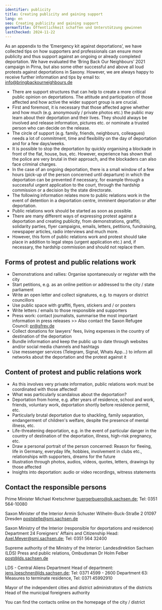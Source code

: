```yaml
---
identifier: publicity
title: Creating publicity and gaining support
lang: en
seo: Creating publicity and gaining support
germanTitle: Öffentlichkeit schaffen und Unterstützung gewinnen
lastChecked: 2024-11-22
---
```


As an appendix to the ‘Emergency kit against deportations’, we have collected tips on how supporters and professionals can ensure more publicity and thus support against an ongoing or already completed deportation.
We have evaluated the ‘Bring Back Our Neighbours’ 2021 campaign in Pirna, but also some other successful and above all loud protests against deportations in Saxony. However, we are always happy to receive further information and tips by email to: info@bringbackourneighbours.de

- There are support structures that can help to create a more critical public opinion on deportations. The attitude and participation of those affected and how active the wider support group is are crucial.
- First and foremost, it is necessary that those affected agree whether and how much (e.g. anonymously / private photos etc.) the public may learn about their deportation and their lives. They should always be involved and release information, pictures etc. or nominate a trusted person who can decide on the release.
- The circle of support (e.g. family, friends, neighbours, colleagues) needs a lot of commitment, time and flexibility on the day of deportation and for a few days/weeks.
- It is possible to stop the deportation by quickly organising a blockade in front of the flat, house, bus, etc. However, experience has shown that the police are very brutal in their approach, and the blockaders can also face criminal charges.
- In the case of an ongoing deportation, there is a small window of a few hours (pick-up of the person concerned until departure) in which the deportation can be prevented if necessary, for example through a successful urgent application to the court, through the hardship commission or a decision by the state directorate.
- The following information relates more to public relations work in the event of detention in a deportation centre, imminent deportation or after deportation.
- Public relations work should be started as soon as possible.
- There are many different ways of expressing protest against a deportation and creating publicity, from demonstrations, graffiti, solidarity parties, flyer campaigns, emails, letters, petitions, fundraising, newspaper articles, radio interviews and much more.
- However, this form of public relations work and protest should take place in addition to legal steps (urgent application etc.) and, if necessary, the hardship commission and should not replace them.

## Forms of protest and public relations work

- Demonstrations and rallies: Organise spontaneously or register with the city
- Start petitions, e.g. as an online petition or addressed to the city / state parliament
- Write an open letter and collect signatures, e.g. to mayors or district councillors
- Use public space with graffiti, flyers, stickers and / or posters
- Write letters / emails to those responsible and supporters
- Press work: contact journalists, summarise the most important information in press releases >> Also contact the Saxon Refugee Council: pr@sfrev.de
- Collect donations for lawyers' fees, living expenses in the country of destination of the deportation
- Bundle information and keep the public up to date through websites and/or social media channels and hashtags
- Use messenger services (Telegram, Signal, Whats App...) to inform all networks about the deportation and the protest against it

## Content of protest and public relations work

- As this involves very private information, public relations work must be coordinated with those affected!
- What was particularly scandalous about the deportation?
- Deportation from home, e.g. after years of residence, school and work, friends, voluntary work, deportation shortly before residence permit, etc.
- Particularly brutal deportation due to shackling, family separation, endangerment of children's welfare, despite the presence of mental illness, etc.
- Life-threatening deportation, e.g. in the event of particular danger in the country of destination of the deportation, illness, high-risk pregnancy, etc.
- Draw a personal portrait of the person concerned: Reason for fleeing, life in Germany, everyday life, hobbies, involvement in clubs etc., relationships with supporters, dreams for the future
- Illustration through photos, audios, videos, quotes, letters, drawings by those affected
- Insights into deportation: audio or video recordings, witness statements

## Contact the responsible persons

Prime Minister Michael Kretschmer
buergerbuero@sk.sachsen.de; Tel: 0351 564-10080

Saxon Minister of the Interior Armin Schuster
Wilhelm-Buck-Straße 2 01097 Dresden
poststelle@smi.sachsen.de

Saxon Ministry of the Interior (responsible for deportations and residence)
Department 24 Foreigners' Affairs and Citizenship
Head: Axel.Meyer@smi.sachsen.de; Tel: 0351 564 32400

Supreme authority of the Ministry of the Interior: Landesdirektion Sachsen (LDS)
Press and public relations, Ombudsman Dr Holm Felber
post@lds.sachsen.de

LDS - Central Aliens Department
Head of department: jens.loeschner@lds.sachsen.de; Tel: 0371 4599 - 2600
Department 63: Measures to terminate residence, Tel: 0371 45992910

Mayor of the independent cities and district administrators of the districts
Head of the municipal foreigners authority

You can find the contacts online on the homepage of the city / district
